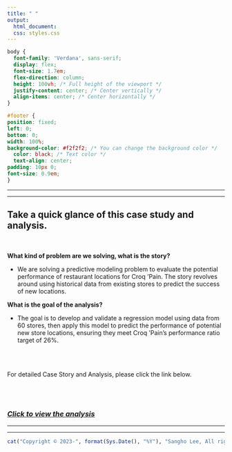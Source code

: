 ```yaml
---
title: " "
output:
  html_document:
  css: styles.css
---
```


```css
body {
  font-family: 'Verdana', sans-serif;
  display: flex;
  font-size: 1.7em;
  flex-direction: column;
  height: 100vh; /* Full height of the viewport */
  justify-content: center; /* Center vertically */
  align-items: center; /* Center horizontally */
}

#footer {
position: fixed;
left: 0;
bottom: 0;
width: 100%;
background-color: #f2f2f2; /* You can change the background color */
  color: black; /* Text color */
  text-align: center;
padding: 10px 0;
font-size: 0.9em;
}


```

------------------------------------------------------------------------

------------------------------------------------------------------------

## **Take a quick glance of this case study and analysis.**

<br>

**What kind of problem are we solving, what is the story?** <br>

-   We are solving a predictive modeling problem to evaluate the potential performance of restaurant locations for Croq 'Pain. The story revolves around using historical data from existing stores to predict the success of new locations. <br>

**What is the goal of the analysis?** <br>

-   The goal is to develop and validate a regression model using data from 60 stores, then apply this model to predict the performance of potential new store locations, ensuring they meet Croq 'Pain's performance ratio target of 26%. 

<br><br>

For detailed Case Story and Analysis, please click the link below. <br><br><br><br>

### [*Click to view the analysis*](https://business-analytics-slee.shinyapps.io/Chapter_6_the_construction_department_at_croqpain/)

------------------------------------------------------------------------

------------------------------------------------------------------------

::: {#footer}
```r
cat("Copyright © 2023-", format(Sys.Date(), "%Y"), "Sangho Lee, All rights reserved.")
```
:::
